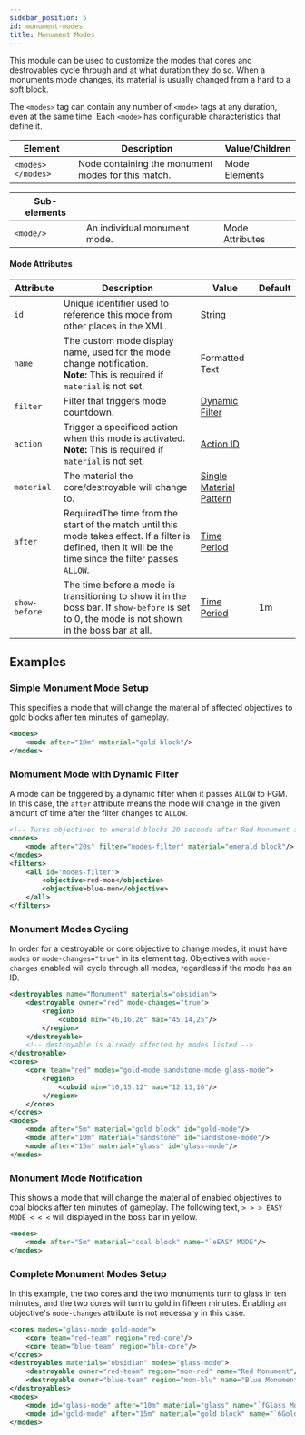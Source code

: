 ```yaml
---
sidebar_position: 5
id: monument-modes
title: Monument Modes
---
```


This module can be used to customize the modes that cores and destroyables cycle through and at what duration they do so. 
When a monuments mode changes, its material is usually changed from a hard to a soft block.

The `<modes>` tag can contain any number of `<mode>` tags at any duration, even at the same time.
Each `<mode>` has configurable characteristics that define it.

| Element | Description | Value/Children |
|---|---|---|
| `<modes> </modes>` | Node containing the monument modes for this match. | <span className="badge badge--secondary">Mode Elements</span> |

| Sub-elements |||
|---|---|---|
| `<mode/>` | An individual monument mode. | <span className="badge badge--secondary">Mode Attributes</span> |

#### Mode Attributes

| Attribute | Description | Value | Default |
|---|---|---|---|
| `id` | Unique identifier used to reference this mode from other places in the XML. | <span className="badge badge--primary">String</span> |
| `name` | The custom mode display name, used for the mode change notification.<br />**Note:** This is required if `material` is not set. | <span className="badge badge--primary">Formatted Text</span> |
| `filter` | Filter that triggers mode countdown. | [Dynamic Filter](/docs/modules/mechanics/filters#dynamic-filters) |
| `action` | Trigger a specificed action when this mode is activated.<br />**Note:** This is required if `material` is not set. | [Action ID](/docs/modules/mechanics/actions-triggers)
| `material` | The material the core/destroyable will change to. | [Single Material Pattern](/docs/reference/items/inventory#material-matchers) |
| `after` | <span className="badge badge--danger">Required</span>The time from the start of the match until this mode takes effect. If a filter is defined, then it will be the time since the filter passes `ALLOW`. | [Time Period](/docs/reference/misc/time-periods) |
| `show-before` | The time before a mode is transitioning to show it in the boss bar. If `show-before` is set to 0, the mode is not shown in the boss bar at all. | [Time Period](/docs/reference/misc/time-periods) | 1m |

## Examples

### Simple Monument Mode Setup

This specifies a mode that will change the material of affected objectives
to gold blocks after ten minutes of gameplay.

```xml
<modes>
    <mode after="10m" material="gold block"/>
</modes>
```

### Momument Mode with Dynamic Filter

A mode can be triggered by a dynamic filter when it passes `ALLOW` to PGM.
In this case, the `after` attribute means the mode will change in the
given amount of time after the filter changes to `ALLOW`.

```xml
<!-- Turns objectives to emerald blocks 20 seconds after Red Monument and Blue Monument have been destryoed -->
<modes>
    <mode after="20s" filter="modes-filter" material="emerald block"/>
</modes>
<filters>
    <all id="modes-filter">
        <objective>red-mon</objective>
        <objective>blue-mon</objective>
    </all>
</filters>
```

### Monument Modes Cycling

In order for a destroyable or core objective to change modes, it must have `modes` or `mode-changes="true"` in its element tag.
Objectives with `mode-changes` enabled will cycle through all modes, regardless if the mode has an ID.

```xml
<destroyables name="Monument" materials="obsidian">
    <destroyable owner="red" mode-changes="true">
        <region>
            <cuboid min="46,16,26" max="45,14,25"/>
        </region>
    </destroyable>
    <!-- destroyable is already affected by modes listed -->
</destroyable>
<cores>
    <core team="red" modes="gold-mode sandstone-mode glass-mode">
        <region>
            <cuboid min="10,15,12" max="12,13,16"/>
        </region>
    </core>
</cores>
<modes>
    <mode after="5m" material="gold block" id="gold-mode"/>
    <mode after="10m" material="sandstone" id="sandstone-mode"/>
    <mode after="15m" material="glass" id="glass-mode"/>
</modes>
```

### Monument Mode Notification

This shows a mode that will change the material of enabled objectives to
coal blocks after ten minutes of gameplay. The following text, `> > > EASY MODE < < <`
will displayed in the boss bar in yellow.

```xml
<modes>
    <mode after="5m" material="coal block" name="`eEASY MODE"/>
</modes>
```

### Complete Monument Modes Setup

In this example, the two cores and the two monuments turn to glass in ten minutes, and the two cores will turn to gold in fifteen minutes. 
Enabling an objective's `mode-changes` attribute is not necessary in this case.

```xml
<cores modes="glass-mode gold-mode">
    <core team="red-team" region="red-core"/>
    <core team="blue-team" region="blu-core"/>
</cores>
<destroyables materials="obsidian" modes="glass-mode">
    <destroyable owner="red-team" region="mon-red" name="Red Monument"/>
    <destroyable owner="blue-team" region="mon-blu" name="Blue Monument"/>
</destroyables>
<modes>
    <mode id="glass-mode" after="10m" material="glass" name="`fGlass Mode"/>
    <mode id="gold-mode" after="15m" material="gold block" name="`6Gold Mode"/>
</modes>
```
